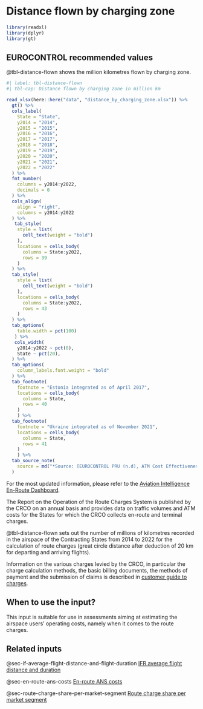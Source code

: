 # Distance flown by charging zone {#sec-distance-flown-by-charging-zone}

```r
library(readxl)
library(dplyr)
library(gt)
```

## EUROCONTROL recommended values

@tbl-distance-flown shows the million kilometres flown by charging zone.

```r
#| label: tbl-distance-flown
#| tbl-cap: Distance flown by charging zone in million km

read_xlsx(here::here("data", "distance_by_charging_zone.xlsx")) %>% 
  gt() %>% 
  cols_label(
    State = "State",
    y2014 = "2014",
    y2015 = "2015",
    y2016 = "2016",
    y2017 = "2017",
    y2018 = "2018",
    y2019 = "2019",
    y2020 = "2020",
    y2021 = "2021",
    y2022 = "2022"
  ) %>% 
  fmt_number(
    columns = y2014:y2022,
    decimals = 0
  ) %>% 
  cols_align(
    align = "right",
    columns = y2014:y2022
  ) %>% 
   tab_style(
    style = list(
      cell_text(weight = "bold")
    ),
    locations = cells_body(
      columns = State:y2022,
      rows = 39
    )
  ) %>% 
  tab_style(
    style = list(
      cell_text(weight = "bold")
    ),
    locations = cells_body(
      columns = State:y2022,
      rows = 43
    )
  ) %>% 
  tab_options(
    table.width = pct(100)
   ) %>%  
   cols_width(
    y2014:y2022 ~ pct(8),
    State ~ pct(20),
  ) %>% 
  tab_options(
    column_labels.font.weight = "bold"
  ) %>% 
  tab_footnote(
    footnote = "Estonia integrated as of April 2017",
    locations = cells_body(
      columns = State,
      rows = 40
    )
    ) %>%  
  tab_footnote(
    footnote = "Ukraine integrated as of November 2021",
    locations = cells_body(
      columns = State,
      rows = 41
    )
    ) %>% 
  tab_source_note(
    source = md("*Source: [EUROCONTROL PRU (n.d), ATM Cost Effectiveness (ACE) Reports](https://ansperformance.eu/publications/prc/ace/)*")
  )
```

For the most updated information, please refer to the [Aviation Intelligence En-Route Dashboard](https://www.eurocontrol.int/ServiceUnits/Dashboard/EnRouteMainDashboard.html).

The Report on the Operation of the Route Charges System is published by the CRCO 
on an annual basis and provides data on traffic volumes and ATM costs for the 
States for which the CRCO collects en-route and terminal charges.

@tbl-distance-flown sets out the number of millions of kilometres recorded in 
the airspace of the Contracting States from 2014 to 2022 for the calculation of
route charges (great circle distance after deduction of 20 km for departing and 
arriving flights).

Information on the various charges levied by the CRCO, in particular the charge 
calculation methods, the basic billing documents, the methods of payment and the
submission of claims is described in  [customer guide to charges](https://www.eurocontrol.int/publication/customer-guide-route-charges).

## When to use the input?

This input is suitable for use in assessments aiming at estimating the airspace 
users’ operating costs, namely when it comes to the route charges.

## Related inputs

@sec-if-average-flight-distance-and-flight-duration [IFR average flight distance and duration](#sec-if-average-flight-distance-and-flight-duration)

@sec-en-route-ans-costs [En-route ANS costs](#sec-en-route-ans-costs)

@sec-route-charge-share-per-market-segment [Route charge share per market segment](sec-route-charge-share-per-market-segment)

